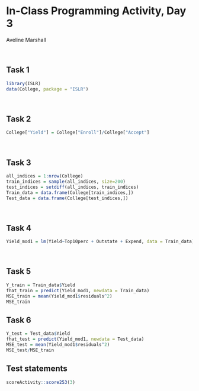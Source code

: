 # In-Class Programming Activity, Day 3

Aveline Marshall

<br>

## Task 1
```r
library(ISLR)
data(College, package = "ISLR")
```

<br>

## Task 2

```r
College["Yield"] = College["Enroll"]/College["Accept"]
```

<br>

## Task 3

```r
all_indices = 1:nrow(College)
train_indices = sample(all_indices, size=200)
test_indices = setdiff(all_indices, train_indices)
Train_data = data.frame(College[train_indices,])
Test_data = data.frame(College[test_indices,])
```

<br>

## Task 4

```r
Yield_mod1 = lm(Yield~Top10perc + Outstate + Expend, data = Train_data)
```

<br>

## Task 5

```r
Y_train = Train_data$Yield
fhat_train = predict(Yield_mod1, newdata = Train_data)
MSE_train = mean(Yield_mod1$residuals^2)
MSE_train
```

## Task 6

```r
Y_test = Test_data$Yield
fhat_test = predict(Yield_mod1, newdata = Test_data)
MSE_test = mean(Yield_mod1$residuals^2)
MSE_test/MSE_train
```



## Test statements

```r
scoreActivity::score253(3)
```